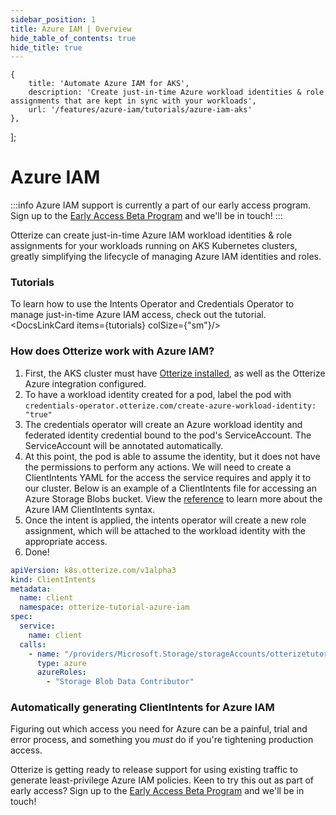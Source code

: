 ```yaml
---
sidebar_position: 1
title: Azure IAM | Overview
hide_table_of_contents: true
hide_title: true
---
```



    {
        title: 'Automate Azure IAM for AKS',
        description: 'Create just-in-time Azure workload identities & role assignments that are kept in sync with your workloads',
        url: '/features/azure-iam/tutorials/azure-iam-aks'
    },
];


# Azure IAM

:::info
Azure IAM support is currently a part of our early access program.
Sign up to the [Early Access Beta Program](https://otterize.com/EarlyAccessBetaProgram) and we'll be in touch!
:::


Otterize can create just-in-time Azure IAM workload identities & role assignments for your workloads running on AKS Kubernetes clusters, greatly simplifying the lifecycle of managing Azure IAM identities and roles.

### Tutorials

To learn how to use the Intents Operator and Credentials Operator to manage just-in-time Azure IAM access, check out the tutorial.
<DocsLinkCard items={tutorials} colSize={"sm"}/>


### How does Otterize work with Azure IAM?

1. First, the AKS cluster must have [Otterize installed](/overview/installation), as well as the Otterize Azure integration configured.
2. To have a workload identity created for a pod, label the pod with `credentials-operator.otterize.com/create-azure-workload-identity: "true"`
3. The credentials operator will create an Azure workload identity and federated identity credential bound to the pod's ServiceAccount. The ServiceAccount will be annotated automatically.
4. At this point, the pod is able to assume the identity, but it does not have the permissions to perform any actions.
We will need to create a ClientIntents YAML for the access the service requires and apply it to our cluster.
Below is an example of a ClientIntents file for accessing an Azure Storage Blobs bucket.
View the [reference](/features/azure-iam/reference) to learn more about the Azure IAM ClientIntents syntax.
5. Once the intent is applied, the intents operator will create a new role assignment, which will be attached to the workload identity with the appropriate access.
6. Done!

```yaml
apiVersion: k8s.otterize.com/v1alpha3
kind: ClientIntents
metadata:
  name: client
  namespace: otterize-tutorial-azure-iam
spec:
  service:
    name: client
  calls:
    - name: "/providers/Microsoft.Storage/storageAccounts/otterizetutorialazureiam/blobServices/default/containers/test"
      type: azure
      azureRoles:
        - "Storage Blob Data Contributor"
```

### Automatically generating ClientIntents for Azure IAM

Figuring out which access you need for Azure can be a painful, trial and error process, and something you _must_ do if you're tightening production access.

Otterize is getting ready to release support for using existing traffic to generate least-privilege Azure IAM policies. Keen to try this out as part of early access? Sign up to the [Early Access Beta Program](https://otterize.com/EarlyAccessBetaProgram) and we'll be in touch!

